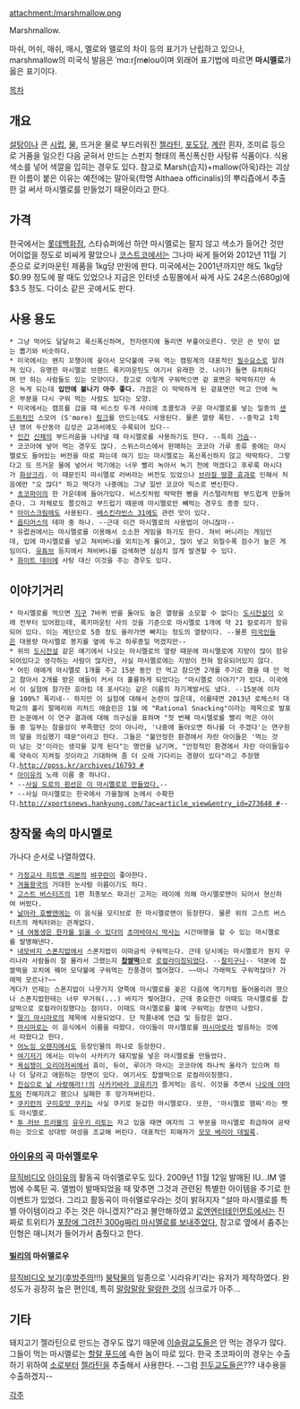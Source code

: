 attachment:/marshmallow.png

Marshmallow.

마쉬, 머쉬, 매쉬, 매시, 멜로와 맬로의 차이 등의 표기가 난립하고 있으나, marshmallow의 미국식 발음은 {{{[}}}ˈmɑ:rʃm'''e'''loʊ{{{]}}}이며 외래어 표기법에 따르면 '''마시멜로'''가 옳은 표기이다.

[[목차]]

== 개요 ==
[[설탕]]이나 콘 [[시럽]], [[물]], 뜨거운 물로 부드러워진 [[젤라틴]], [[포도당]], [[계란]] 흰자, 조미료 등으로 거품을 일으킨 다음 굳혀서 만드는 스펀지 형태의 폭신폭신한 사탕류 식품이다. 식용 색소를 넣어 색깔을 입히는 경우도 있다. 참고로 Marsh(습지)+mallow(아욱)라는 괴상한 이름이 붙은 이유는 예전에는 말아욱(학명 Althaea officinalis)의 뿌리즙에서 추출한 걸 써서 마시멜로를 만들었기 때문이라고 한다.

== 가격 ==
한국에서는 [[롯데백화점]], 스타슈퍼에선 하얀 마시멜로는 팔지 않고 색소가 들어간 것만 어이없을 정도로 비싸게 팔았으나 [[코스트코]]에서는 그나마 싸게 들어와 2012년 11월 기준으로 로키마운틴 제품을 1kg당 만원에 판다. 미국에서는 2001년까지만 해도 1kg당 $0.99 정도에 팔 때도 있었으나 지금은 인터넷 쇼핑몰에서 싸게 사도 24온스(680g)에 $3.5 정도. 다이소 같은 곳에서도 판다.

== 사용 용도 ==
 * 그냥 먹어도 달달하고 폭신폭신하며, 전자렌지에 돌리면 부풀어오른다. 맛은 쓴 맛이 없는 뽑기와 비슷하다.
 * 미국에서는 왠지 꼬챙이에 꽂아서 모닥불에 구워 먹는 캠핑계의 대표적인 [[필수요소]]로 알려져 있다. 유명한 마시멜로 브랜드 록키마운틴도 여기서 유래한 것. 나이가 들면 유치하다며 안 하는 사람들도 있는 모양이다. 참고로 이렇게 구워먹으면 겉 표면은 딱딱하지만 속은 녹게 되는데 '''입안에 불나기 아주 좋다.''' 가끔은 이 딱딱하게 된 겉표면만 먹고 안에 녹은 부분을 다시 구워 먹는 사람도 있다는 모양.
 * 미국에서는 캠프를 갔을 때 비스킷 두개 사이에 초콜릿과 구운 마시멜로를 넣는 일종의 [[샌드위치]]인 스모어 (S'more) [http://en.wikipedia.org/wiki/S%27more 링크]를 만드는데도 사용된다. 물론 열량 폭탄. --중학교 1학년 영어 두산동아 김성곤 교과서에도 수록되어 있다--
 * [[인간]] [[신체]]의 부드러움을 나타낼 때 마시멜로를 사용하기도 한다. --특히 [[가슴]]--
 * 코코아에 넣어 먹는 경우도 많다. 스위스미스에서 판매하는 코코아 가루 종류 중에는 마시멜로도 들어있는 버전을 따로 파는데 여기 있는 마시멜로는 폭신폭신하지 않고 딱딱하다. 그렇다고 또 뜨거운 물에 넣어서 먹기에는 너무 빨리 녹아서 녹기 전에 먹겠다고 후루룩 마시다가 [[화상]]크리. 이 때문인지 마시멜로 러버라는 버전도 있었으나 [[브라질 땅콩 효과]]로 인해서 처음에만 "오 많다" 하고 먹다가 나중에는 그냥 일반 코코아 믹스로 변신한다.
 * [[초코파이]]의 한 가운데에 들어가있다. 비스킷처럼 딱딱한 빵을 카스텔라처럼 부드럽게 만들어준다. 그 자체로도 쫄깃하고 부드럽기 때문에 마시멜로만 빼먹는 경우도 종종 있다.
 * [[아이스크림]]에도 사용된다. [[배스킨라빈스 31]]에도 관련 맛이 있다.
 * [[옵티머스]]의 테마 중 하나. --근데 이건 마시멜로의 사용법이 아니잖아--
 * 유럽권에서는 마시멜로를 이용해서 소소한 게임을 하기도 한다. 쳐비 버니라는 게임인데, 입에 마시멜로를 넣고 쳐비버니를 외치는게 룰이고, 많이 넣고 외칠수록 점수가 높은 게임이다. [[유튜브]] 등지에서 쳐비버니를 검색하면 심심치 않게 발견할 수 있다.
 * [[화이트 데이]]에 사탕 대신 이것을 주는 경우도 있다.

== 이야기거리 ==
 * 마시멜로를 먹으면 [[지구]] 7바퀴 반을 돌아도 높은 열량을 소모할 수 없다는 [[도시전설]]이 오래 전부터 있어왔는데, 록키마운틴 사의 것을 기준으로 마시멜로 1개에 약 21 칼로리가 함유되어 있다. 이는 계단으로 5층 정도 올라가면 빠지는 정도의 열량이다. --물론 [[미국인]]들은 대용량 마시멜로 봉지를 옆에 두고 하루종일 먹겠지만--
 * 위의 [[도시전설]] 같은 얘기에서 나오는 마시멜로의 열량 때문에 마시멜로에 지방이 많이 함유되어있다고 생각하는 사람이 많지만, 사실 마시멜로에는 지방이 전혀 함유되어있지 않다.
 * 어린 애에게 마시멜로 1개를 주고 15분 동안 안 먹고 참으면 2개를 주기로 했을 때 안 먹고 참아서 2개를 받은 애들이 커서 더 훌륭하게 되었다는 "마시멜로 이야기"가 있다. 미국에서 이 실험에 참가한 호아킴 데 포사다는 같은 이름의 자기계발서도 냈다. --15분에 이자율 100%? 폭리네-- 하지만 이 실험에 대해서 논란이 많은데, 이를테면 2013년 로체스터 대학교의 홀리 팔메리와 리처드 애슬린은 1월 <Cognition>에 "Rational Snacking"이라는 제목으로 발표한 논문에서 이 연구 결과에 대해 의구심을 표하며 "첫 번째 마시멜로를 빨리 먹은 아이들 중 일부는 참을성이 부족했던 것이 아니라, '나중에 돌아오면 하나를 더 주겠다'는 연구원의 말을 의심했기 때문"이라고 한다. 그들은 "불안정한 환경에서 자란 아이들은 '먹는 것이 남는 것'이라는 생각을 갖게 된다"는 명언을 남기며, "안정적인 환경에서 자란 아이들일수록 약속이 지켜질 것이라고 기대하며 좀 더 오래 기다리는 경향이 있다"라고 주장했다.[[http://ppss.kr/archives/16793 #]]
 * [[아이유]]의 노래 이름 중 하나다.
 * --[[나무(소설)#s-3.1|사실 도로의 흰선은 이 마시멜로로 만들었다.]]--
 * --사실 마시멜로는 한국에서 가을철에 논에서 수확한다.[[http://xportsnews.hankyung.com/?ac=article_view&entry_id=273648 #]]--

== 창작물 속의 마시멜로 ==
가나다 순서로 나열하였다.

 * [[가정교사 히트맨 리본]]의 [[뱌쿠란]]이 좋아한다.
 * [[겨울왕국]]의 거대한 눈사람 이름이기도 하다.
 * [[고스트 버스터즈]]의 1편 최종보스 파괴신 고저는 레이에 의해 마시멜로맨이 되어서 현신하여 버렸다.
 * [[날아라 호빵맨]]에는 이 음식을 모티브로 한 마시멜로맨이 등장한다. 물론 위의 고스트 버스터즈의 캐릭터와는 관계없다.
 * [[내 여동생은 한자를 읽을 수 있다]]의 [[초마바야시 박사]]는 시간여행을 할 수 있는 마시멜로를 발명해낸다.
 * [[네모바지 스폰지밥]]에서 스폰지밥이 이따금씩 구워먹는다. 근데 당시에는 마시멜로가 뭔지 우리나라 사람들이 잘 몰라서 그랬는지 '''[[찹쌀떡]]'''으로 [[로컬라이징]]되었다. --[[성 정체성을 깨달은 아이|찰지구나]]-- 덕분에 찹쌀떡을 꼬치에 꿰어 모닥불에 구워먹는 진풍경이 벌어졌다. ~~아니 가래떡도 구워먹잖아? 가래떡 모르나?~~
 게다가 언제는 스폰지밥이 나뭇가지 양쪽에 마시멜로를 꽂은 다음에 역기처럼 들어올리려 했으나 스폰지밥한테는 너무 무거워(...) 바지가 찢어졌다. 근데 중요한건 이때도 마시멜로를 찹살떡으로 로컬라이징했다는 점이다. 이때도 마시멜로를 불에 구워먹는 장면이 나왔다.
 * [[딸기 마시마로]]의 제목에 사용되었다. 단 작품내에 언급 및 등장은 없다.
 * [[마시마로]]는 이 음식에서 이름을 따왔다. 아이들이 마시멜로를 [[마시마로]]라 발음하는 것에서 따왔다고 한다.
 * [[어노잉 오렌지]]에서도 등장인물의 하나로 등장한다.
 * [[여기저기]] 에서는 이누이 사카키가 돼지발을 넣은 마시멜로를 만들었다.
 * [[욕심쟁이 오리아저씨]]에서 휴이, 듀이, 루이가 마시는 코코아에 하나씩 올라가 있으며 하나 더 달라고 애원하는 장면이 있다. 여기서도 찹쌀떡으로 로컬라이징했다.
 * [[진심으로 날 사랑해라!!]]의 [[사카키바라 코유키]]가 즐겨먹는 음식. 이것을 주면서 [[나오에 야마토]]와 친해지려고 했으나 실패한 후 망가져버린다.
 * [[쿠키런]]의 [[구미호맛 쿠키]]는 사실 쿠키로 둔갑한 마시멜로다. 또한, '마시멜로 햄찌'라는 펫도 마시멜로.
 * [[투 러브 트러블]]의 [[유우키 리토]]는 자고 있을 때면 여자의 그 부분을 마시멜로 취급하여 공략하는 것으로 상대방 여성을 조교해 버린다. 대표적인 피해자가 [[모모 베리아 데빌룩]].

=== [[아이유]]의 곡 마쉬멜로우 ===
[https://www.youtube.com/watch?v=slT80EySpKk 뮤직비디오]
[[아이유]]의 활동곡 마쉬멜로우도 있다. 2009년 11월 12일 발매된 IU...IM 앨범에 수록된 곡. 앨범이 발매되었을 때 맞추면 그것과 관련된 특별한 아이템을 주기로 한 이벤트가 있었다. 그리고 활동곡이 마쉬멜로우라는 것이 밝혀지자 "설마 마시멜로를 특별 아이템이라고 주는 것은 아니겠지?"라고 불안해하였고 [[로엔엔터테인먼트]]에서는 진짜로 트위티가 [[그런데 그것이 실제로 일어났습니다|포장에 그려진 300g짜리 마시멜로를 보내주었다.]] 참고로 옆에서 춤추는 인형은 매니저가 들어가서 춤췄다고 한다.
==== [[빌리 헤링턴|빌리]]의 마쉬멜로우 ====
[http://serviceapi.nmv.naver.com/flash/convertIframeTag.nhn?vid=04AAF83EE2531B432F087F0CCCD89C1657BB&outKey=V126a484e083d70bbb4dab9f35e9bb7398afc201e591847f0bfb7b9f35e9bb7398afc&width=720&height=438 뮤직비디오 보기]([[후방주의]]!!!)
[[붕탁물]]의 일종으로 '시라유키'라는 유저가 제작하였다. 완성도가 굉장히 높은 편인데, 특히 [[엉덩이|말랑말랑 말랑한 것]]의 싱크로가 아주...

== 기타 ==
돼지고기 젤라틴으로 만드는 경우도 많기 때문에 [[이슬람교]]도들은 안 먹는 경우가 많다. 그들이 먹는 마시멜로는 [[할랄 푸드]]에 속한 놈이 따로 있다. 한국 초코파이의 경우는 수출하기 위하여 [[소]]로부터 [[젤라틴]]을 추출해서 사용한다. --그럼 [[힌두교]]도들은??? 내수용을 수출하겠지--

[[각주]]

